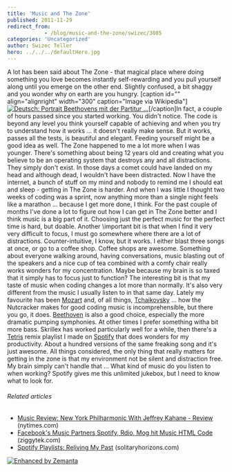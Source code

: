 ```yaml
---
title: 'Music and The Zone'
published: 2011-11-29
redirect_from: 
            - /blog/music-and-the-zone/swizec/3085
categories: 'Uncategorized'
author: Swizec Teller
hero: ../../../defaultHero.jpg
---
```

A lot has been said about The Zone - that magical place where doing something you love becomes instantly self-rewarding and you pull yourself along until you emerge on the other end. Slightly confused, a bit shaggy and you wonder why on earth are you hungry. \[caption id="" align="alignright" width="300" caption="Image via Wikipedia"][![Deutsch: Portrait Beethovens mit der Partitur ...](http://upload.wikimedia.org/wikipedia/commons/thumb/6/6f/Beethoven.jpg/300px-Beethoven.jpg "Deutsch: Portrait Beethovens mit der Partitur ...")](http://commons.wikipedia.org/wiki/File:Beethoven.jpg)\[/caption]In fact, a couple of hours passed since you started working. You didn't notice. The code is beyond any level you think yourself capable of achieving and when you try to understand how it works ... it doesn't really make sense. But it works, passes all the tests, is beautiful and elegant. Feeding yourself might be a good idea as well. The Zone happened to me a lot more when I was younger. There's something about being 12 years old and creating what you believe to be an operating system that destroys any and all distractions. They simply don't exist. In those days a comet could have landed on my head and although dead, I wouldn't have been distracted. Now I have the internet, a bunch of stuff on my mind and nobody to remind me I should eat and sleep - getting in The Zone is harder. And when I was little I thought two weeks of coding was a sprint, now anything more than a single night feels like a marathon ... because I get more done, I think. For the past couple of months I've done a lot to figure out how I can get in The Zone better and I think music is a big part of it. Choosing just the perfect music for the perfect time is hard, but doable. Another \\important bit is that when I find it very very difficult to focus, I must go somewhere where there are a lot of distractions. Counter-intuitive, I know, but it works. I either blast three songs at once, or go to a coffee shop. Coffee shops are awesome. Something about everyone walking around, having conversations, music blasting out of the speakers and a nice cup of tea combined with a comfy chair really works wonders for my concentration. Maybe because my brain is so taxed that it simply has to focus just to function? The interesting bit is that my taste of music when coding changes a lot more than normally. It's also very different from the music I usually listen to in that same day. Lately my favourite has been [Mozart](http://www.last.fm/music/Wolfgang%2BAmadeus%2BMozart "Wolfgang Amadeus Mozart") and, of all things, [Tchaikovsky](http://www.last.fm/music/%25D0%259F%25D1%2591%25D1%2582%25D1%2580%2B%25D0%2598%25D0%25BB%25D1%258C%25D0%25B8%25D1%2587%2B%25D0%25A7%25D0%25B0%25D0%25B9%25D0%25BA%25D0%25BE%25D0%25B2%25D1%2581%25D0%25BA%25D0%25B8%25D0%25B9 "Пётр Ильич Чайковский") ... how the Nutcracker makes for good coding music is incomprehensible, but there you go, it does. [Beethoven](http://www.last.fm/music/Ludwig%2Bvan%2BBeethoven "Ludwig van Beethoven") is also a good choice, especially the more dramatic pumping symphonies. At other times I prefer something witha bit more bass. Skrillex has worked particularly well for a while, then there's a [Tetris](http://en.wikipedia.org/wiki/Tetris "Tetris") remix playlist I made on [Spotify](http://www.spotify.com/ "Spotify") that does wonders for my productivity. About a hundred versions of the same freaking song and it's just awesome. All things considered, the only thing that really matters for getting in the zone is that my environment not be silent and distraction free. My brain simply can't handle that ... What kind of music do you listen to when working? Spotify gives me this unlimited jukebox, but I need to know what to look for.

###### Related articles

- [Music Review: New York Philharmonic With Jeffrey Kahane - Review](http://r.zemanta.com/?u=http%3A//www10.nytimes.com/2011/11/24/arts/music/new-york-philharmonic-with-jeffrey-kahane-review.html%3F_r%3D5&a=63778269&rid=2c25175d-98f5-474c-bd1b-1c285ad79c0a&e=0c912b022057ed62cf99f3bcfdd4e73b) (nytimes.com)
- [Facebook's Music Partners Spotify, Rdio, Mog hit Music HTML Code](http://blog.ziggytek.com/2011/10/25/facebooks-music-partners-spotifyrdiomog-hit-music-html-code/) (ziggytek.com)
- [Spotify Playlists: Reliving My Past](http://solitaryhorizons.com/2011/11/28/spotify-playlists-reliving-my-past/) (solitaryhorizons.com)

[![Enhanced by Zemanta](http://img.zemanta.com/zemified_e.png?x-id=2c25175d-98f5-474c-bd1b-1c285ad79c0a)](http://www.zemanta.com/ "Enhanced by Zemanta")